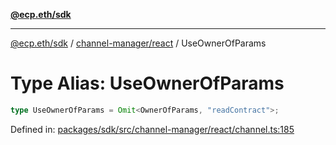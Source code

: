 [**@ecp.eth/sdk**](../../../index.mdx)

***

[@ecp.eth/sdk](/sdk-reference/index.mdx) / [channel-manager/react](/sdk-reference/channel-manager/react/index.mdx) / UseOwnerOfParams

# Type Alias: UseOwnerOfParams

```ts
type UseOwnerOfParams = Omit<OwnerOfParams, "readContract">;
```

Defined in: [packages/sdk/src/channel-manager/react/channel.ts:185](https://github.com/ecp-eth/comments-monorepo/blob/main/packages/sdk/src/channel-manager/react/channel.ts#L185)
